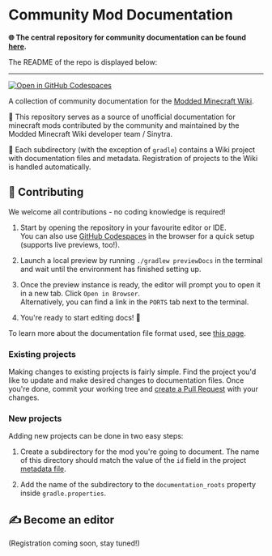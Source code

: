 # Community Mod Documentation

**🌐 The central repository for community documentation can be found [here](https://github.com/Sinytra/CommunityWikiDocs).**

The README of the repo is displayed below:

---

[![Open in GitHub Codespaces](https://github.com/codespaces/badge.svg)](https://codespaces.new/Sinytra/CommunityWikiDocs?quickstart=1)

A collection of community documentation for the [Modded Minecraft Wiki](https://moddedmc.org/).

📖 This repository serves as a source of unofficial documentation for minecraft mods contributed by the community
and maintained by the Modded Minecraft Wiki developer team / Sinytra.

📂 Each subdirectory (with the exception of `gradle`) contains a Wiki project with documentation files and metadata. 
Registration of projects to the Wiki is handled automatically.

## 🤝 Contributing

We welcome all contributions - no coding knowledge is required!

1. Start by opening the repository in your favourite editor or IDE.\
   You can also use [GitHub Codespaces](https://codespaces.new/Sinytra/CommunityWikiDocs?quickstart=1) in the browser
   for a quick setup (supports live previews, too!).

2. Launch a local preview by running `./gradlew previewDocs` in the terminal and wait until the environment has finished
   setting up.

3. Once the preview instance is ready, the editor will prompt you to open it in a new tab. Click `Open in Browser`.\
   Alternatively, you can find a link in the `PORTS` tab next to the terminal.

4. You're ready to start editing docs! 🎉

To learn more about the documentation file format used, see [this page](https://moddedmc.org/en/about/format).

### Existing projects

Making changes to existing projects is fairly simple. Find the project you'd like to update and make desired changes
to documentation files. Once you're done, commit your working tree and [create a Pull Request](https://github.com/Sinytra/CommunityWikiDocs/compare)
with your changes.

### New projects

Adding new projects can be done in two easy steps:

1. Create a subdirectory for the mod you're going to document. The name of this directory should match the value of the
   `id` field in the project [metadata file](https://moddedmc.org/en/about/devs#wiki-metadata).

2. Add the name of the subdirectory to the `documentation_roots` property inside `gradle.properties`.

## ✍️ Become an editor

(Registration coming soon, stay tuned!)
